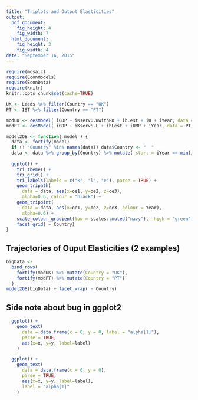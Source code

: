 ```yaml
---
title: "Triplots and Output Elasticities"
output:
  pdf_document: 
    fig_height: 4
    fig_width: 7
  html_document:
    fig_height: 3
    fig_width: 4
date: "September 16, 2015"
---
```


```r
require(mosaic)
require(EconModels)
require(EconData)
require(knitr)
knitr::opts_chunk$set(cache=TRUE)
```

```r
UK <- Leeds %>% filter(Country == "UK")
PT <- IST %>% filter(Country == "PT")

modUK <- cesModel( iGDP ~ iKservO.WwithRD + ihLest + iU + iYear, data = UK)
modPT <- cesModel( iGDP ~ iKservS.L + ihLest + iUMP + iYear, data = PT)
```

```r
model2OE <- function( model ) {
  data <- fortify(model)
  if (! "Country" %in% names(data)) data$Country <- "  "
  data <- data %>% group_by(Country) %>% mutate( start = iYear == min(iYear))
  
  ggplot() +
    tri_theme() +
    tri_grid() +
    tri_labels(labels = c("k", "l", "e"), parse = TRUE) +
    geom_tripath( 
      data = data, aes(x=oe1, y=oe2, z=oe3),
      alpha=0.6, colour = "black") +
    geom_tripoint( 
      data = data, aes(x=oe1, y=oe2, z=oe3, colour = Year), 
      alpha=0.6) +
    scale_colour_gradient(low = scales::muted("navy"),  high = "green") +
    facet_grid( ~ Country)
}
```

## Trajectories of Ouput Elasticities (2 examples)
```r
bigData <-
  bind_rows(
    fortify(modUK) %>% mutate(Country = "UK"),
    fortify(modPT) %>% mutate(Country = "PT")
  )
model2OE(bigData) + facet_wrap( ~ Country)

```   


## Side note about bug in ggplot2

```r
  ggplot() +
    geom_text(
      data = data.frame(x = 0, y = 0, label = "alpha[1]"),
      parse = TRUE,
      aes(x=x, y=y, label=label)
    ) 

  ggplot() +
    geom_text(
      data = data.frame(x = 0, y = 0),
      parse = TRUE,
      aes(x=x, y=y, label=label),
      label = "alpha[1]"
    ) 
```
  